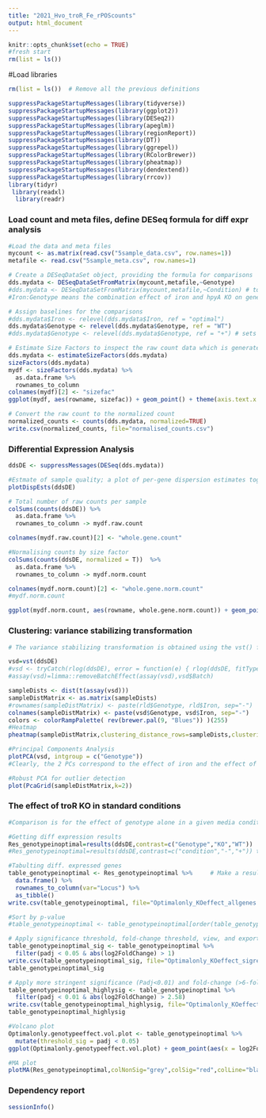 ```yaml
---
title: "2021_Hvo_troR_Fe_rPOScounts"
output: html_document
---
```


```r
knitr::opts_chunk$set(echo = TRUE)
#fresh start
rm(list = ls())
```

#Load libraries
```r

rm(list = ls())  # Remove all the previous definitions 

suppressPackageStartupMessages(library(tidyverse))
suppressPackageStartupMessages(library(ggplot2))
suppressPackageStartupMessages(library(DESeq2))
suppressPackageStartupMessages(library(apeglm))
suppressPackageStartupMessages(library(regionReport))
suppressPackageStartupMessages(library(DT))
suppressPackageStartupMessages(library(ggrepel))
suppressPackageStartupMessages(library(RColorBrewer))
suppressPackageStartupMessages(library(pheatmap))
suppressPackageStartupMessages(library(dendextend))
suppressPackageStartupMessages(library(rrcov))
library(tidyr)
 library(readxl)
  library(readr)
```

### Load count and meta files, define DESeq formula for diff expr analysis
```r

#Load the data and meta files
mycount <- as.matrix(read.csv("5sample_data.csv", row.names=1))
metafile <- read.csv("5sample_meta.csv", row.names=1) 

# Create a DESeqDataSet object, providing the formula for comparisons
dds.mydata <- DESeqDataSetFromMatrix(mycount,metafile,~Genotype) 
#dds.mydata <- DESeqDataSetFromMatrix(mycount,metafile,~Condition) # to look at just WT +/- Fe
#Iron:Genotype means the combination effect of iron and hpyA KO on gene expression

# Assign baselines for the comparisons
#dds.mydata$Iron <- relevel(dds.mydata$Iron, ref = "optimal")
dds.mydata$Genotype <- relevel(dds.mydata$Genotype, ref = "WT")
#dds.mydata$Genotype <- relevel(dds.mydata$Genotype, ref = "+") # sets the denominator of LFC ratio to +Fe

# Estimate Size Factors to inspect the raw count data which is generated from various lanes and bio reps. 
dds.mydata <- estimateSizeFactors(dds.mydata)
sizeFactors(dds.mydata)
mydf <- sizeFactors(dds.mydata) %>%
  as.data.frame %>%
  rownames_to_column
colnames(mydf)[2] <- "sizefac"
ggplot(mydf, aes(rowname, sizefac)) + geom_point() + theme(axis.text.x = element_text(face="bold", color="blue", angle=45))

```

```r
# Convert the raw count to the normalized count
normalized_counts <- counts(dds.mydata, normalized=TRUE)
write.csv(normalized_counts, file="normalised_counts.csv")
```

### Differential Expression Analysis
```r

ddsDE <- suppressMessages(DESeq(dds.mydata))

#Estmate of sample quality; a plot of per-gene dispersion estimates together with the fitted mean-dispersion relationship
plotDispEsts(ddsDE)

# Total number of raw counts per sample
colSums(counts(ddsDE)) %>%
  as.data.frame %>%
  rownames_to_column -> mydf.raw.count

colnames(mydf.raw.count)[2] <- "whole.gene.count"

#Normalising counts by size factor
colSums(counts(ddsDE, normalized = T))  %>%
  as.data.frame %>%
  rownames_to_column -> mydf.norm.count

colnames(mydf.norm.count)[2] <- "whole.gene.norm.count"
#mydf.norm.count

ggplot(mydf.norm.count, aes(rowname, whole.gene.norm.count)) + geom_point() + theme(axis.text.x = element_text(face="bold", color="blue", angle=45))
```

### Clustering: variance stabilizing transformation
```r
# The variance stabilizing transformation is obtained using the vst() function. This data is used only for visualisation (PCA plots and heatmaps), not for differnetial expression analysis. 

vsd=vst(ddsDE)
#vsd <- tryCatch(rlog(ddsDE), error = function(e) { rlog(ddsDE, fitType = 'mean') })
#assay(vsd)=limma::removeBatchEffect(assay(vsd),vsd$Batch)

sampleDists <- dist(t(assay(vsd)))
sampleDistMatrix <- as.matrix(sampleDists)
#rownames(sampleDistMatrix) <- paste(rld$Genotype, rld$Iron, sep="-")
colnames(sampleDistMatrix) <- paste(vsd$Genotype, vsd$Iron, sep="-")
colors <- colorRampPalette( rev(brewer.pal(9, "Blues")) )(255)
#Heatmap
pheatmap(sampleDistMatrix,clustering_distance_rows=sampleDists,clustering_distance_cols=sampleDists,col=colors)

#Principal Components Analysis
plotPCA(vsd, intgroup = c("Genotype"))
#Clearly, the 2 PCs correspond to the effect of iron and the effect of hpyA KO respectively.

#Robust PCA for outlier detection
plot(PcaGrid(sampleDistMatrix,k=2))
```


### The effect of troR KO in standard conditions
```r
#Comparison is for the effect of genotype alone in a given media condition (optimal iron).

#Getting diff expression results
Res_genotypeinoptimal=results(ddsDE,contrast=c("Genotype","KO","WT"))
#Res_genotypeinoptimal=results(ddsDE,contrast=c("condition","-","+")) to compare WT +/- Fe

#Tabulting diff. expressed genes
table_genotypeinoptimal <- Res_genotypeinoptimal %>%     # Make a result table
  data.frame() %>%
  rownames_to_column(var="Locus") %>%
  as_tibble()
write.csv(table_genotypeinoptimal, file="Optimalonly_KOeffect_allgenes.csv")

#Sort by p-value
#table_genotypeinoptimal <- table_genotypeinoptimal[order(table_genotypeinoptimal$padj),]

# Apply significance threshold, fold-change threshold, view, and export table
table_genotypeinoptimal_sig <- table_genotypeinoptimal %>%
  filter(padj < 0.05 & abs(log2FoldChange) > 1)
write.csv(table_genotypeinoptimal_sig, file="Optimalonly_KOeffect_sigresults.csv")
table_genotypeinoptimal_sig

# Apply more stringent significance (Padj<0.01) and fold-change (>6-fold change) thresholds, view, and export table
table_genotypeinoptimal_highlysig <- table_genotypeinoptimal %>%
  filter(padj < 0.01 & abs(log2FoldChange) > 2.58)
write.csv(table_genotypeinoptimal_highlysig, file="Optimalonly_KOeffect_highlysigresults.csv")
table_genotypeinoptimal_highlysig
```




```r
#Volcano plot
Optimalonly.genotypeeffect.vol.plot <- table_genotypeinoptimal %>% 
  mutate(threshold_sig = padj < 0.05)
ggplot(Optimalonly.genotypeeffect.vol.plot) + geom_point(aes(x = log2FoldChange, y = -log10(padj), colour = threshold_sig)) + ggtitle("Effect of hpyA KO in optimal conditions") +xlab("log2 fold change") + ylab("-log10 adjusted p-value") +xlim(c(-3,3))+ylim(c(0,10))+ theme(legend.position = "none", plot.title = element_text(size = rel(1.5), hjust = 0.5), axis.title = element_text(size = rel(1.25)))

#MA plot
plotMA(Res_genotypeinoptimal,colNonSig="grey",colSig="red",colLine="black")
```


### Dependency report
```r
sessionInfo()
```
